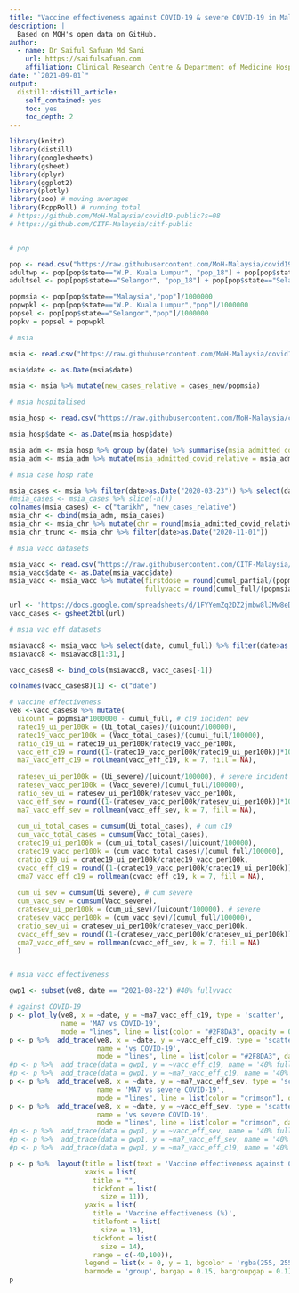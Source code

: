 ```yaml
---
title: "Vaccine effectiveness against COVID-19 & severe COVID-19 in Malaysia"
description: |
  Based on MOH's open data on GitHub.
author:
  - name: Dr Saiful Safuan Md Sani 
    url: https://saifulsafuan.com
    affiliation: Clinical Research Centre & Department of Medicine Hospital Kuala Lumpur
date: "`2021-09-01`"
output: 
  distill::distill_article:
    self_contained: yes
    toc: yes
    toc_depth: 2
---
```


```r
library(knitr)
library(distill)
library(googlesheets)
library(gsheet)
library(dplyr)
library(ggplot2)
library(plotly)
library(zoo) # moving averages
library(RcppRoll) # running total
# https://github.com/MoH-Malaysia/covid19-public?s=08 
# https://github.com/CITF-Malaysia/citf-public 


# pop

pop <- read.csv("https://raw.githubusercontent.com/MoH-Malaysia/covid19-public/main/static/population.csv")
adultwp <- pop[pop$state=="W.P. Kuala Lumpur", "pop_18"] + pop[pop$state=="W.P. Kuala Lumpur", "pop_60"]
adultsel <- pop[pop$state=="Selangor", "pop_18"] + pop[pop$state=="Selangor", "pop_60"]

popmsia <- pop[pop$state=="Malaysia","pop"]/1000000
popwpkl <- pop[pop$state=="W.P. Kuala Lumpur","pop"]/1000000
popsel <- pop[pop$state=="Selangor","pop"]/1000000
popkv = popsel + popwpkl

# msia

msia <- read.csv("https://raw.githubusercontent.com/MoH-Malaysia/covid19-public/main/epidemic/cases_malaysia.csv")

msia$date <- as.Date(msia$date)

msia <- msia %>% mutate(new_cases_relative = cases_new/popmsia)

# msia hospitalised

msia_hosp <- read.csv("https://raw.githubusercontent.com/MoH-Malaysia/covid19-public/main/epidemic/hospital.csv")

msia_hosp$date <- as.Date(msia_hosp$date)

msia_adm <- msia_hosp %>% group_by(date) %>% summarise(msia_admitted_covid = sum(admitted_covid))
msia_adm <- msia_adm %>% mutate(msia_admitted_covid_relative = msia_admitted_covid/popmsia)

# msia case hosp rate

msia_cases <- msia %>% filter(date>as.Date("2020-03-23")) %>% select(date, new_cases_relative)
#msia_cases <- msia_cases %>% slice(-n())
colnames(msia_cases) <- c("tarikh", "new_cases_relative")
msia_chr <- cbind(msia_adm, msia_cases)
msia_chr <- msia_chr %>% mutate(chr = round(msia_admitted_covid_relative/new_cases_relative*100,2))
msia_chr_trunc <- msia_chr %>% filter(date>as.Date("2020-11-01"))

# msia vacc datasets

msia_vacc <- read.csv("https://raw.githubusercontent.com/CITF-Malaysia/citf-public/main/vaccination/vax_malaysia.csv")
msia_vacc$date <- as.Date(msia_vacc$date)
msia_vacc <- msia_vacc %>% mutate(firstdose = round(cumul_partial/(popmsia*1000000)*100,2),
                                  fullyvacc = round(cumul_full/(popmsia*1000000)*100,2))

url <- 'https://docs.google.com/spreadsheets/d/1FYYemZq2DZ2jmbw8lJMw8eDJ3Xtnpuu8LGKoTAML_tc/edit?usp=sharing'
vacc_cases <- gsheet2tbl(url)

# msia vac eff datasets

msiavacc8 <- msia_vacc %>% select(date, cumul_full) %>% filter(date>as.Date("2021-07-31"))
msiavacc8 <- msiavacc8[1:31,]

vacc_cases8 <- bind_cols(msiavacc8, vacc_cases[-1])

colnames(vacc_cases8)[1] <- c("date")

# vaccine effectiveness
ve8 <-vacc_cases8 %>% mutate(
  uicount = popmsia*1000000 - cumul_full, # c19 incident new
  ratec19_ui_per100k = (Ui_total_cases)/(uicount/100000),
  ratec19_vacc_per100k = (Vacc_total_cases)/(cumul_full/100000),
  ratio_c19_ui = ratec19_ui_per100k/ratec19_vacc_per100k,
  vacc_eff_c19 = round((1-(ratec19_vacc_per100k/ratec19_ui_per100k))*100,2),
  ma7_vacc_eff_c19 = rollmean(vacc_eff_c19, k = 7, fill = NA),
  
  ratesev_ui_per100k = (Ui_severe)/(uicount/100000), # severe incident new
  ratesev_vacc_per100k = (Vacc_severe)/(cumul_full/100000),
  ratio_sev_ui = ratesev_ui_per100k/ratesev_vacc_per100k,
  vacc_eff_sev = round((1-(ratesev_vacc_per100k/ratesev_ui_per100k))*100,2),
  ma7_vacc_eff_sev = rollmean(vacc_eff_sev, k = 7, fill = NA),
  
  cum_ui_total_cases = cumsum(Ui_total_cases), # cum c19
  cum_vacc_total_cases = cumsum(Vacc_total_cases),
  cratec19_ui_per100k = (cum_ui_total_cases)/(uicount/100000), 
  cratec19_vacc_per100k = (cum_vacc_total_cases)/(cumul_full/100000),
  cratio_c19_ui = cratec19_ui_per100k/cratec19_vacc_per100k,
  cvacc_eff_c19 = round((1-(cratec19_vacc_per100k/cratec19_ui_per100k))*100,2),
  cma7_vacc_eff_c19 = rollmean(cvacc_eff_c19, k = 7, fill = NA),
  
  cum_ui_sev = cumsum(Ui_severe), # cum severe
  cum_vacc_sev = cumsum(Vacc_severe),
  cratesev_ui_per100k = (cum_ui_sev)/(uicount/100000), # severe
  cratesev_vacc_per100k = (cum_vacc_sev)/(cumul_full/100000),
  cratio_sev_ui = cratesev_ui_per100k/cratesev_vacc_per100k,
  cvacc_eff_sev = round((1-(cratesev_vacc_per100k/cratesev_ui_per100k))*100,2),
  cma7_vacc_eff_sev = rollmean(cvacc_eff_sev, k = 7, fill = NA)
  )


# msia vacc effectiveness

gwp1 <- subset(ve8, date == "2021-08-22") #40% fullyvacc

# against COVID-19
p <- plot_ly(ve8, x = ~date, y = ~ma7_vacc_eff_c19, type = 'scatter', 
             name = 'MA7 vs COVID-19',
             mode = "lines", line = list(color = "#2F8DA3", opacity = 0.71))
p <- p %>%  add_trace(ve8, x = ~date, y = ~vacc_eff_c19, type = 'scatter', 
                      name = 'vs COVID-19',
                      mode = "lines", line = list(color = "#2F8DA3", dash = 'dot'), opacity = 0.71)
#p <- p %>%  add_trace(data = gwp1, y = ~vacc_eff_c19, name = '40% fully vacc', type = "scatter", mode = "markers", marker = list(color = "salmon", size = 20), opacity = 0.51)
#p <- p %>%  add_trace(data = gwp1, y = ~ma7_vacc_eff_c19, name = '40% fully vacc', type = "scatter", mode = "markers", marker = list(color = "salmon", size = 20), opacity = 0.51)
p <- p %>%  add_trace(ve8, x = ~date, y = ~ma7_vacc_eff_sev, type = 'scatter', 
                      name = 'MA7 vs severe COVID-19',
                      mode = "lines", line = list(color = "crimson"), opacity = 0.71)
p <- p %>%  add_trace(ve8, x = ~date, y = ~vacc_eff_sev, type = 'scatter', 
                      name = 'vs severe COVID-19',
                      mode = "lines", line = list(color = "crimson", dash = 'dot'), opacity = 0.71)
#p <- p %>%  add_trace(data = gwp1, y = ~vacc_eff_sev, name = '40% fully vacc', type = "scatter", mode = "markers", marker = list(color = "salmon", size = 20), opacity = 0.51)
#p <- p %>%  add_trace(data = gwp1, y = ~ma7_vacc_eff_sev, name = '40% fully vacc', type = "scatter", mode = "markers", marker = list(color = "salmon", size = 20), opacity = 0.51)
#p <- p %>%  add_trace(data = gwp1, y = ~ma7_vacc_eff_c19, name = '40% fully vacc', type = "scatter", mode = "markers", marker = list(color = "salmon", size = 20), opacity = 0.51)

p <- p %>%  layout(title = list(text = 'Vaccine effectiveness against COVID-19 & severe COVID-19 in Malaysia', font = list(size = 14)),
                   xaxis = list(
                     title = "",
                     tickfont = list(
                       size = 11)),
                   yaxis = list(
                     title = 'Vaccine effectiveness (%)',
                     titlefont = list(
                       size = 13),
                     tickfont = list(
                       size = 14),
                     range = c(-40,100)),
                   legend = list(x = 0, y = 1, bgcolor = 'rgba(255, 255, 255, 0)', bordercolor = 'rgba(255, 255, 255, 0)'),
                   barmode = 'group', bargap = 0.15, bargroupgap = 0.1)
p
```
